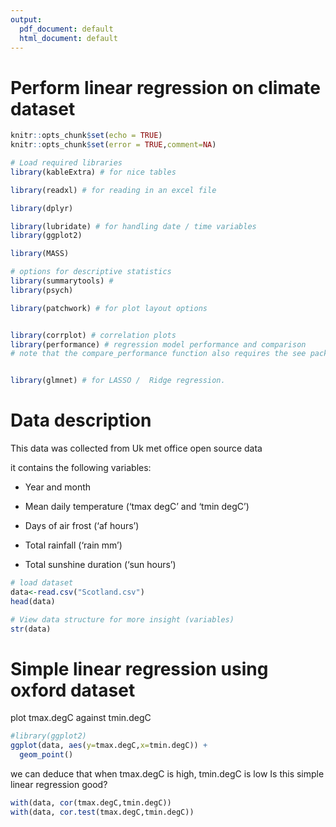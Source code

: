 ---
output:
  pdf_document: default
  html_document: default
---

# Perform linear regression on climate dataset

```{r setup, include=FALSE}

knitr::opts_chunk$set(echo = TRUE)
knitr::opts_chunk$set(error = TRUE,comment=NA) 
```


```{r libraries, include=FALSE}
# Load required libraries
library(kableExtra) # for nice tables

library(readxl) # for reading in an excel file

library(dplyr)

library(lubridate) # for handling date / time variables
library(ggplot2)

library(MASS)

# options for descriptive statistics
library(summarytools) # 
library(psych)

library(patchwork) # for plot layout options


library(corrplot) # correlation plots
library(performance) # regression model performance and comparison
# note that the compare_performance function also requires the see package installed.


library(glmnet) # for LASSO /  Ridge regression.
```

# Data description

This data was collected from Uk met office open source data

it contains the following variables:

- Year and month

- Mean daily temperature ('tmax degC' and 'tmin degC')

- Days of air frost ('af hours')

- Total rainfall ('rain mm')

- Total sunshine duration ('sun hours')

```{r data}
# load dataset
data<-read.csv("Scotland.csv")
head(data)
```


```{r dataprep}
# View data structure for more insight (variables)
str(data)
```
# Simple linear regression using oxford dataset

plot tmax.degC against tmin.degC


```{r}

#library(ggplot2)
ggplot(data, aes(y=tmax.degC,x=tmin.degC)) +
  geom_point()
```
we can deduce that when tmax.degC is high, tmin.degC is low
Is this simple linear regression good?


```{r}

with(data, cor(tmax.degC,tmin.degC))
with(data, cor.test(tmax.degC,tmin.degC))

```


